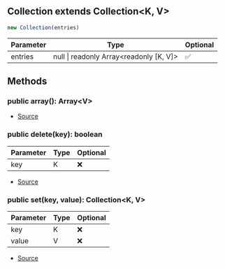 ## Collection extends Collection\<K, V>


```typescript
new Collection(entries)
```
| Parameter | Type | Optional |
| ----------- | ----------- | ----------- |
| entries | null \| readonly Array\<readonly \[K, V]> | ✅ |




## Methods
### public array(): Array\<V>
- [Source](https://github.com/Androz2091/discord-player/blob/451214b/packages/utils/src/Collection.ts#L9)
### public delete(key): boolean
| Parameter | Type | Optional |
| ----------- | ----------- | ----------- |
| key | K | ❌ |


- [Source](https://github.com/Androz2091/discord-player/blob/451214b/packages/utils/src/Collection.ts#L21)
### public set(key, value): Collection\<K, V>
| Parameter | Type | Optional |
| ----------- | ----------- | ----------- |
| key | K | ❌ |
| value | V | ❌ |


- [Source](https://github.com/Androz2091/discord-player/blob/451214b/packages/utils/src/Collection.ts#L15)
